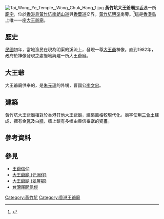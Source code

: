 {{Coord|22.2477116|114.1660592|source:GoogleMaps|display=title}}
[[File:Tai_Wong_Ye_Temple,_Wong_Chuk_Hang_1.jpg|thumb]]
'''黃竹坑大王爺廟'''是[[香港|香港]]一所[[廟宇|廟宇]]，位於[[香港島|香港島]][[黃竹坑|黃竹坑]][[南朗山道|南朗山道]]與[[香葉道|香葉道]]交界，[[黃竹坑明渠|黃竹坑明渠]]南旁。<ref>{{Cite web|title=華人廟宇委員會|url=http://www.ctc.org.hk/b5/registered_temple_result.asp?tp_ID=10910|access-date=2022-02-05|work=www.ctc.org.hk|archive-date=2022-02-05|archive-url=https://web.archive.org/web/20220205213602/http://www.ctc.org.hk/b5/registered_temple_result.asp?tp_ID=10910}}</ref>這是[[香港島|香港島]]上唯一一座[[大王爺廟|大王爺廟]]。

==歷史==
[[中華民國|民國]]初年，當地漁民在現為明渠的溪流上，發現一尊[[大王爺|大王爺]]神像。直到1982年，政府於神像發現之處撥地興建一所大王爺廟。

==大王爺==
大王爺廟供奉的，是[[明太祖朱元璋|朱元璋]]的外甥，曹國公[[李文忠_(明朝)|李文忠]]。

==建築==
黃竹坑大王爺廟相對於香港其他大王爺廟，建築風格較現代化。廟宇使用[[三合土|三合土]]建成，擁有金[[瓦|瓦]]及白[[牆|牆]]，牆上鑲有多幅由善信奉獻的瓷畫。

==參考資料==
<references />

==參見==
*[[王爺信仰|王爺信仰]]
*[[大王爺廟_(元洲仔)|大王爺廟 (元洲仔)]]
*[[大王爺廟_(翠屏邨)|大王爺廟 (翠屏邨)]]
*[[台灣民間信仰|台灣民間信仰]]


{{HK-buil-stub}}



[[Category:黃竹坑|Category:黃竹坑]]
[[Category:香港王爺廟|Category:香港王爺廟]]